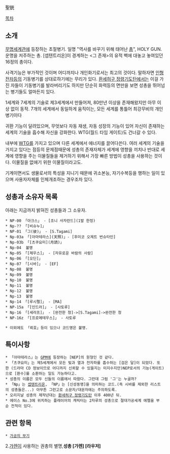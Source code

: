 聖銃

[[목차]]
== 소개 ==
[[무명세계관]]에 등장하는 초절병기. 일명 "역사를 바꾸기 위해 태어난 [[총]]", HOLY GUN. 운명을 저주하는 총. [셉텐트리온]이 경계하는 <그 존재>의 유적 벽에 대놓고 놓여있던 16정의 총이다. 

사격기능은 부가적인 것이며 어디까지나 개인화기로서는 최고의 것이다. 말하자면 [[인형전차]]등의 기동병기를 상대로하기에는 무리가 있다. [[환세허구 정령기도탄]]에서는 이걸 가진 자들이 기동병기를 발라버리기도 하지만 단순히 화력등의 면만을 보면 성총을 뛰어넘는 병기들도 얼마든지 있다.

1세계와 7세계의 기술로 제3세계에서 만들어져, 80만년 이상을 존재해왔지만 아무 이상 없이 동작. 7개의 세계에서 동일하게 움직이는, 모든 세계를 통틀어 최강무비의 개인병기이다

귀환 기능이 달려있으며, 무엇보다 자동 재생, 자동 성장의 기능이 있어 자신이 존재하는 세계의 기술을 흡수해 자신을 강화한다. WTG(월드 타임 게이트)도 건너갈 수 있다.

내부에 [[WTG]]를 가지고 있으며 다른 세계에서 에너지를 끌어다쓴다.
여러 세계의 기술을 가지고 있다는 점등의 문제점때문에 성총의 존재자체가 세계에 영향을 끼치나 반대로 세계에 영향을 주는 이물질들을 제거하기 위해서 가장 빠른 방법이 성총을 사용하는 것이다. 이물질을 없애기 위한 이물질이라고도.

기계이면서도 생물로서의 특성을 지니기 때문에 귀소본능, 자기수복등을 행하는 일이 있으며 사용자자체를 인체개조하는 경우조차 있다.

== 성총과 소유자 목록 ==
아래는 지금까지 밝혀진 성총들과 그 소유자.

 * NP-00 「아크스」 - [조니 사자란드](1발 한정)
 * Np-?? 「[비슈누]」
 * NP-01 「그(彼)」 - [S.Tagami]
 * Np-03a 「[아마테라스](天照)」- [후미코 오제트 번슈타인] 
 * Np-03b 「[츠쿠요미](月読)」
 * Np-04  불명
 * Np-05 「[제우스]」 - [자유로운 바람의 사람]
 * Np-06 「[오딘]」
 * Np-07 「[시바]」 - [EF]
 * Np-08  불명
 * Np-09  불명
 * Np-10  불명
 * Np-11  불명
 * Np-12  불명
 * Np-13  불명
 * Np-14 「[루시펠]」 - [MA]
 * NP-15a 「[인드라]」 - [사토루]
 * Np-16 「[세라프]」 - [완전한 청]->[S.Tagami]->완전한 청
 * NP-16z 「[프로메테우스]」 - 사토루

 * 이외에도 「뢰호」등이 있으나 코드명은 불명.

== 특이사항 ==
 * 「아마테라스」는 [[GPM]]에 등장하는 [NEP]의 원형인 것 같다.
 * 「츠쿠요미」는 제5세계에서 모든 빛과 열과 전자파를 흡수하는 [검은 달]이 되었다. 또한 (드라마 CD 정보이므로 어디까지 신뢰할 수 있을지는 미지수지만)NEP로서의 기능(게이트)으로 [환수]를 소환하는 일도 가능하다고.
 * 성총의 이름은 모두 신들의 이름에서 따왔다. 그런데 그럼 '그'는 누굴까?
 * 「Np」는 [[셉텐트리온]], 「NP」는 [신성동맹]을 의미하는 코드.(즉 시바를 제외한 리스트의 성총들은...) 아무튼 그런고로 소문자/대문자에는 주의하도록.
 * 오리지날 성총의 제작년대는 [[환세허구 정령기도탄]] 이후 400년 뒤.
 * 에이스 No.3에 위치하는 플레이어의 캐릭터는 2자루의 성총으로 절대가공세계 에렐을 부순 전적이 있다.

== 관련 항목 ==
 * [[가공의 무기]]

2.[[갸렌]]이 사용하는 권총의 별명,'''성총 [갸렌] [라우저]'''
